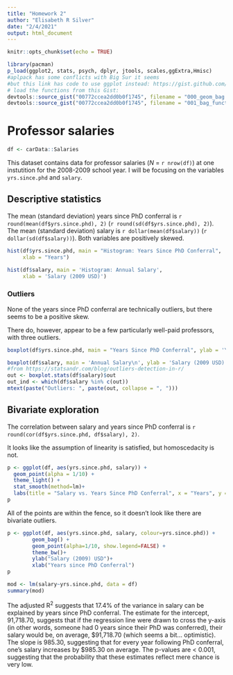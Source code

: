 ```yaml
---
title: "Homework 2"
author: "Elisabeth R Silver"
date: "2/4/2021"
output: html_document
---
```


```r
knitr::opts_chunk$set(echo = TRUE)

```


```r
library(pacman)
p_load(ggplot2, stats, psych, dplyr, jtools, scales,ggExtra,Hmisc)
#aplpack has some conflicts with Big Sur it seems
#but this link has code to use ggplot instead: https://gist.github.com/benmarwick/00772ccea2dd0b0f1745
# load the functions from this Gist:
devtools::source_gist("00772ccea2dd0b0f1745", filename = "000_geom_bag.r")
devtools::source_gist("00772ccea2dd0b0f1745", filename = "001_bag_functions.r")
```

# Professor salaries

```r
df <- carData::Salaries
```

This dataset contains data for professor salaries (_N_ = `r nrow(df)`) at one instutition for the 2008-2009 school year. I will be focusing on the variables `yrs.since.phd` and `salary`.

## Descriptive statistics

The mean (standard deviation) years since PhD conferral is `r round(mean(df$yrs.since.phd), 2)` (`r round(sd(df$yrs.since.phd), 2)`). The mean (standard deviation) salary is `r dollar(mean(df$salary))` (`r dollar(sd(df$salary))`). Both variables are positively skewed.



```r

hist(df$yrs.since.phd, main = "Histogram: Years Since PhD Conferral",
     xlab = "Years")

hist(df$salary, main = 'Histogram: Annual Salary',
     xlab = 'Salary (2009 USD)')
```


### Outliers

None of the years since PhD conferral are technically outliers, but there seems to be a positive skew.

There do, however, appear to be a few particularly well-paid professors, with three outliers.


```r

boxplot(df$yrs.since.phd, main = "Years Since PhD Conferral", ylab = 'Years')

boxplot(df$salary, main = 'Annual Salary\n', ylab = 'Salary (2009 USD)')
#from https://statsandr.com/blog/outliers-detection-in-r/
out <- boxplot.stats(df$salary)$out
out_ind <- which(df$salary %in% c(out))
mtext(paste("Outliers: ", paste(out, collapse = ", ")))

```



## Bivariate exploration

The correlation between salary and years since PhD conferral is `r round(cor(df$yrs.since.phd, df$salary), 2)`. 

It looks like the assumption of linearity is satisfied, but homoscedacity is not.


```r
p <- ggplot(df, aes(yrs.since.phd, salary)) + 
  geom_point(alpha = 1/10) + 
  theme_light() + 
  stat_smooth(method=lm)+
  labs(title = "Salary vs. Years Since PhD Conferral", x = "Years", y = "Salary (2009 USD)")
p
```


All of the points are within the fence, so it doesn't look like there are bivariate outliers.


```r
p <- ggplot(df, aes(yrs.since.phd, salary, colour=yrs.since.phd)) +
        geom_bag() +
        geom_point(alpha=1/10, show.legend=FALSE) +
        theme_bw()+
        ylab("Salary (2009) USD")+
        xlab("Years since PhD Conferral")
p

```


```r
mod <- lm(salary~yrs.since.phd, data = df)
summary(mod)

```

The adjusted R^2^ suggests that 17.4% of the variance in salary can be explained by years since PhD conferral. The estimate for the intercept, 91,718.70, suggests that if the regression line were drawn to cross the y-axis (in other words, someone had 0 years since their PhD was conferred), their salary would be, on average, \$91,718.70 (which seems a bit... optimistic). The slope is 985.30, suggesting that for every year following PhD conferral, one's salary increases by \$985.30 on average. The p-values are < 0.001, suggesting that the probability that these estimates reflect mere chance is very low. 






